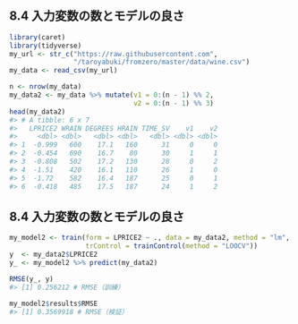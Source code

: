 ## 8.4 入力変数の数とモデルの良さ

```r
library(caret)
library(tidyverse)
my_url <- str_c("https://raw.githubusercontent.com",
                "/taroyabuki/fromzero/master/data/wine.csv")
my_data <- read_csv(my_url)

n <- nrow(my_data)
my_data2 <- my_data %>% mutate(v1 = 0:(n - 1) %% 2,
                               v2 = 0:(n - 1) %% 3)
head(my_data2)
#> # A tibble: 6 x 7
#>   LPRICE2 WRAIN DEGREES HRAIN TIME_SV    v1    v2
#>     <dbl> <dbl>   <dbl> <dbl>   <dbl> <dbl> <dbl>
#> 1  -0.999   600    17.1   160      31     0     0
#> 2  -0.454   690    16.7    80      30     1     1
#> 3  -0.808   502    17.2   130      28     0     2
#> 4  -1.51    420    16.1   110      26     1     0
#> 5  -1.72    582    16.4   187      25     0     1
#> 6  -0.418   485    17.5   187      24     1     2
```

## 8.4 入力変数の数とモデルの良さ

```r
my_model2 <- train(form = LPRICE2 ~ ., data = my_data2, method = "lm",
                   trControl = trainControl(method = "LOOCV"))
y  <- my_data2$LPRICE2
y_ <- my_model2 %>% predict(my_data2)

RMSE(y_, y)
#> [1] 0.256212 # RMSE（訓練）

my_model2$results$RMSE
#> [1] 0.3569918 # RMSE（検証）
```


